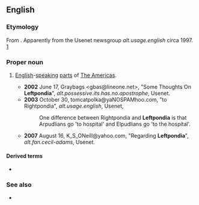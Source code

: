 ==English==

===Etymology===
From {{compound|left|t1=west|pond|t2=Atlantic Ocean|lang=en}}{{suffix||ia|lang=en}}. Apparently from the Usenet newsgroup ''alt.usage.english'' circa 1997. [http://groups.google.com/group/alt.usage.english/browse_frm/thread/f0a61071e7d33b56]

===Proper noun===
{{en-proper noun}}

# {{lb|en|slang}} [[English]]-[[speak]]ing [[part]]s of [[Americas|The Americas]].
#* '''2002''' June 17, Graybags <gbas@lineone.net>, "Some Thoughts On '''Leftpondia'''", ''alt.possessive.its.has.no.apostrophe'', Usenet.
#* '''2003''' October 30, tomcatpolka@yaNOSPAMhoo.com, "to Rightpondia", ''alt.usage.english'', Usenet,
#*: One difference between Rightpondia and '''Leftpondia''' is that Arpudlians go 'to hospital' and Elpudlians go 'to the hospital'.
#* '''2007''' August 16, K_S_ONeill@yahoo.com, "Regarding '''Leftpondia'''", ''alt.fan.cecil-adams'', Usenet.

====Derived terms====
* {{l|en|Leftpondian}}

===See also===
* {{l|en|Rightpondia}}